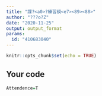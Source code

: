 ---
title: "課?<a0>?練習模<e7><89><88>"
author: "???o?Z"
date: "2020-11-25"
output: output_format
params:
  id: "410683040"
---

```{r setup, include=FALSE}
knitr::opts_chunk$set(echo = TRUE)
```

## Your code

```{r}
Attendence=T
```


